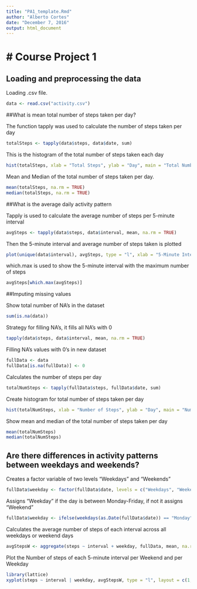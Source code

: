 ---
title: "PA1_template.Rmd"
author: "Alberto Cortes"
date: "December 7, 2016"
output: html_document
---

# Course Project 1
==================

## Loading and preprocessing the data

Loading .csv file.
```{r processingdata, echo = TRUE}
data <- read.csv("activity.csv")
```

##What is mean total number of steps taken per day?

The function tapply was used to calculate the number of steps taken per day
```{r totalSteps, echo = TRUE}
totalSteps <- tapply(data$steps, data$date, sum)
```

This is the histogram of the total number of steps taken each day
```{r totalhist, echo = TRUE}
hist(totalSteps, xlab = "Total Steps", ylab = "Day", main = "Total Number of Steps Taken per Day")
```

Mean and Median of the total number of steps taken per day.
```{r meanMedian, echo = TRUE}
mean(totalSteps, na.rm = TRUE)
median(totalSteps, na.rm = TRUE)
```

##What is the average daily activity pattern

Tapply is used to calculate the average number of steps per 5-minute interval
```{r averageSteps, echo = TRUE}
avgSteps <- tapply(data$steps, data$interval, mean, na.rm = TRUE)
```

Then the 5-minute interval and average number of steps taken is plotted
```{r intervalPlot, echo = TRUE}
plot(unique(data$interval), avgSteps, type = "l", xlab = "5-Minute Interval", ylab = "Average Steps", main = "Average Daily Activity Partner")
```

which.max is used to show the 5-minute interval with the maximum number of steps
```{r maxAverage, echo = TRUE}
avgSteps[which.max(avgSteps)]
```

##Imputing  missing values

Show total number of NA's in the dataset
```{r sumNA, echo = TRUE}
sum(is.na(data))
```

Strategy for filling NA's, it fills all NA's with 0
```{r strategyFilling, echo = TRUE}
tapply(data$steps, data$interval, mean, na.rm = TRUE)
```

Filling NA's values with 0's in new dataset
```{r filledNA, echo = TRUE}
fullData <- data
fullData[is.na(fullData)] <- 0
```

Calculates the number of steps per day
```{r numSteps, echo = TRUE}
totalNumSteps <- tapply(fullData$steps, fullData$date, sum)
```

Create histogram for total number of steps taken per day
```{r plotTotalSteps, echo = TRUE}
hist(totalNumSteps, xlab = "Number of Steps", ylab = "Day", main = "Number of steps taken each day")
```

Show mean and median of the total number of steps taken per day
```{r meanmedian, echo = TRUE}
mean(totalNumSteps)
median(totalNumSteps)
```

## Are there differences in activity patterns between weekdays and weekends?

Creates a factor variable of two levels "Weekdays" and "Weekends"
```{r factorVariable, echo = TRUE}
fullData$weekday <- factor(fullData$date, levels = c("Weekdays", "Weekends"))
```

Assigns "Weekday" if the day is between Monday-Friday, if not it assigns "Weekend"
```{r assignWeek, echo = TRUE}
fullData$weekday <- ifelse(weekdays(as.Date(fullData$date)) == "Monday" | weekdays(as.Date(fullData$date)) == "Tuesday" | weekdays(as.Date(fullData$date)) == "Wednesday" | weekdays(as.Date(fullData$date)) == "Thursday" | weekdays(as.Date(fullData$date)) == "Friday", "Weekday", "Weekend")
```

Calculates the average number of steps of each interval across all weekdays or weekend days
```{r averageWeek, echo = TRUE}
avgStepsW <- aggregate(steps ~ interval + weekday, fullData, mean, na.rm = TRUE)
```

Plot the Number of steps of each 5-minute interval per Weekend and per Weekday 
```{r plotWeek, echo = TRUE}
library(lattice)
xyplot(steps ~ interval | weekday, avgStepsW, type = "l", layout = c(1, 2), xlab = "Interval", ylab = "Number of Steps", main = "Average Number of Steps Taken per Weekday/Weekend")
```

